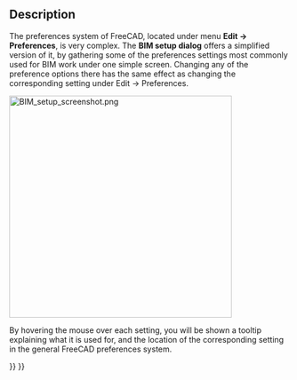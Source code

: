 <languages/>
<translate>

<!--T:6-->
{{Docnav
|[[Arch_CutPlane|CutPlane]]
|[[BIM_Views|Views]]
|[[BIM_Workbench|BIM]]
|IconL=Arch_CutPlane.svg
|IconR=BIM_Views.svg
|IconC=Workbench_BIM.svg
}}

<!--T:1-->
{{GuiCommand
|Name=BIM Setup
|MenuLocation=Manage → BIM Setup...
|Workbenches=[[BIM_Workbench|BIM]]
}}

==Description== <!--T:2-->

<!--T:4-->
The preferences system of FreeCAD, located under menu '''Edit -> Preferences''', is very complex. The '''BIM setup dialog''' offers a simplified version of it, by gathering some of the preferences settings most commonly used for BIM work under one simple screen. Changing any of the preference options there has the same effect as changing the corresponding setting under Edit -> Preferences.

</translate>
[[Image:BIM_setup_screenshot.png|400px]]
<translate>

<!--T:5-->
By hovering the mouse over each setting, you will be shown a tooltip explaining what it is used for, and the location of the corresponding setting in the general FreeCAD preferences system.


<!--T:7-->
{{Docnav
|[[Arch_CutPlane|CutPlane]]
|[[BIM_Views|Views]]
|[[BIM_Workbench|BIM]]
|IconL=Arch_CutPlane.svg
|IconR=BIM_Views.svg
|IconC=Workbench_BIM.svg
}}

</translate>
{{BIM_Tools_navi{{#translation:}}}}
{{Userdocnavi{{#translation:}}}}
